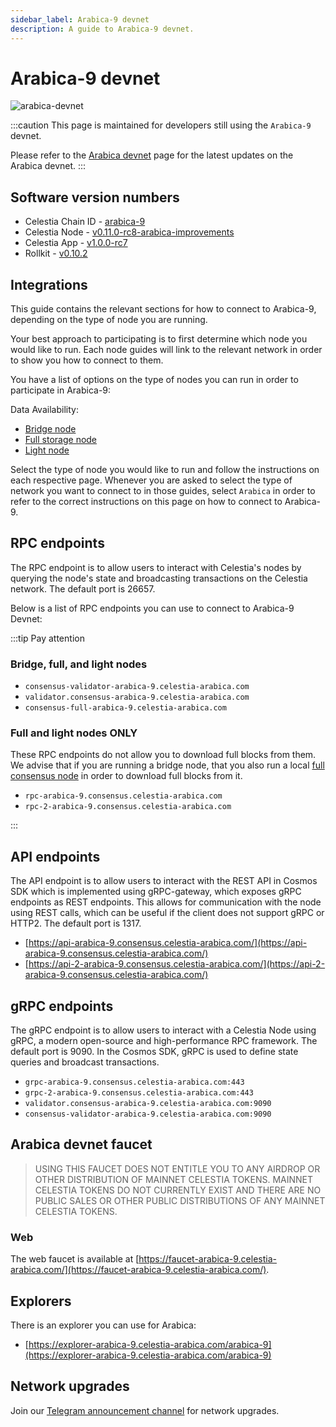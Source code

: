 ```yaml
---
sidebar_label: Arabica-9 devnet
description: A guide to Arabica-9 devnet.
---
```


# Arabica-9 devnet

![arabica-devnet](../../docs/img/arabica-devnet.png)

:::caution
This page is maintained for developers still using the `Arabica-9` devnet.

Please refer to the [Arabica devnet](../nodes/arabica-devnet) page for the latest
updates on the Arabica devnet.
:::

## Software version numbers

* Celestia Chain ID - [arabica-9](https://github.com/celestiaorg/networks/tree/master/arabica-9)
* Celestia Node - [v0.11.0-rc8-arabica-improvements](https://github.com/celestiaorg/celestia-node/releases/tag/v0.11.0-rc8-arabica-improvements)
* Celestia App - [v1.0.0-rc7](https://github.com/celestiaorg/celestia-app/releases/tag/v1.0.0-rc7)
* Rollkit - [v0.10.2](https://github.com/rollkit/rollkit/releases/tag/v0.10.2)

## Integrations

This guide contains the relevant sections for how to connect to Arabica-9,
depending on the type of node you are running.

Your best approach to participating is to first determine which node
you would like to run. Each node guides will link to the relevant network
in order to show you how to connect to them.

You have a list of options on the type of nodes you can run in order to
participate in Arabica-9:

Data Availability:

* [Bridge node](../../v0.11.0-rc8-arabica-improvements/nodes/bridge-node)
* [Full storage node](../../v0.11.0-rc8-arabica-improvements/nodes/full-storage-node)
* [Light node](../../v0.11.0-rc8-arabica-improvements/nodes/light-node)

Select the type of node you would like to run and follow the instructions
on each respective page. Whenever you are asked to select the type of network
you want to connect to in those guides, select `Arabica` in order to refer
to the correct instructions on this page on how to connect to Arabica-9.

## RPC endpoints

The RPC endpoint is to allow users to interact with Celestia's nodes by
querying the node's state and broadcasting transactions on the
Celestia network. The default port is 26657.

Below is a list of RPC endpoints you can use to connect to Arabica-9 Devnet:

:::tip Pay attention

### Bridge, full, and light nodes

* `consensus-validator-arabica-9.celestia-arabica.com`
* `validator.consensus-arabica-9.celestia-arabica.com`
* `consensus-full-arabica-9.celestia-arabica.com`

### Full and light nodes ONLY

These RPC endpoints do not allow you to download full blocks from
them. We advise that if you are running a bridge node, that you also
run a local [full consensus node](../../v0.11.0-rc8-arabica-improvements/nodes/full-consensus-node) in order to download full blocks from
it. 

* `rpc-arabica-9.consensus.celestia-arabica.com`
* `rpc-2-arabica-9.consensus.celestia-arabica.com`

:::

## API endpoints

The API endpoint is to allow users to interact with the REST API in Cosmos
SDK which is implemented using gRPC-gateway, which exposes gRPC endpoints
as REST endpoints. This allows for communication with the node using REST
calls, which can be useful if the client does not support gRPC or HTTP2.
The default port is 1317.

* [https://api-arabica-9.consensus.celestia-arabica.com/](https://api-arabica-9.consensus.celestia-arabica.com/)
* [https://api-2-arabica-9.consensus.celestia-arabica.com/](https://api-2-arabica-9.consensus.celestia-arabica.com/)

## gRPC endpoints

The gRPC endpoint is to allow users to interact with a Celestia Node using
gRPC, a modern open-source and high-performance RPC framework. The default
port is 9090. In the Cosmos SDK, gRPC is used to define state queries and
broadcast transactions.

* `grpc-arabica-9.consensus.celestia-arabica.com:443`
* `grpc-2-arabica-9.consensus.celestia-arabica.com:443`
* `validator.consensus-arabica-9.celestia-arabica.com:9090`
* `consensus-validator-arabica-9.celestia-arabica.com:9090`

## Arabica devnet faucet

> USING THIS FAUCET DOES NOT ENTITLE YOU TO ANY AIRDROP OR OTHER
  DISTRIBUTION OF MAINNET CELESTIA TOKENS. MAINNET CELESTIA TOKENS
  DO NOT CURRENTLY EXIST AND THERE ARE NO PUBLIC SALES OR OTHER PUBLIC
  DISTRIBUTIONS OF ANY MAINNET CELESTIA TOKENS.

### Web

The web faucet is available at [https://faucet-arabica-9.celestia-arabica.com/](https://faucet-arabica-9.celestia-arabica.com/).

## Explorers

There is an explorer you can use for Arabica:

* [https://explorer-arabica-9.celestia-arabica.com/arabica-9](https://explorer-arabica-9.celestia-arabica.com/arabica-9)

## Network upgrades

Join our [Telegram announcement channel](https://t.me/+smSFIA7XXLU4MjJh)
for network upgrades.
